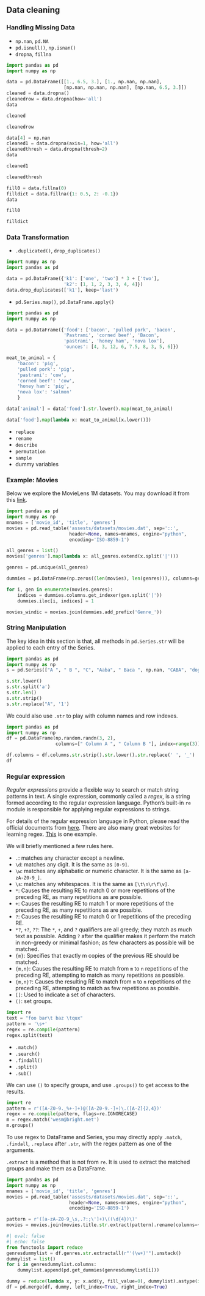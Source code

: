 
## Data cleaning

### Handling Missing Data

- `np.nan`, `pd.NA`
- `pd.isnull()`, `np.isnan()`
- `dropna`, `fillna`


::: {#exm-}

```python
import pandas as pd
import numpy as np

data = pd.DataFrame([[1., 6.5, 3.], [1., np.nan, np.nan], 
                     [np.nan, np.nan, np.nan], [np.nan, 6.5, 3.]])
cleaned = data.dropna()
cleanedrow = data.dropna(how='all')
data
```
```python
cleaned
```
```python
cleanedrow
```

```python
data[4] = np.nan
cleaned1 = data.dropna(axis=1, how='all')
cleanedthresh = data.dropna(thresh=2)
data
```
```python
cleaned1
```
```python
cleanedthresh
```


```python
fill0 = data.fillna(0)
filldict = data.fillna({1: 0.5, 2: -0.1})
data
```

```python
fill0
```
```python
filldict
```

:::


### Data Transformation

- `.duplicated()`, `drop_duplicates()`


::: {#exm-}

```python
import numpy as np
import pandas as pd

data = pd.DataFrame({'k1': ['one', 'two'] * 3 + ['two'], 
                     'k2': [1, 1, 2, 3, 3, 4, 4]})
data.drop_duplicates(['k1'], keep='last')
```
:::


- `pd.Series.map()`, `pd.DataFrame.apply()`


::: {#exm-}

```python
import pandas as pd
import numpy as np

data = pd.DataFrame({'food': ['bacon', 'pulled pork', 'bacon',
                     'Pastrami', 'corned beef', 'Bacon',
                     'pastrami', 'honey ham', 'nova lox'],
                     'ounces': [4, 3, 12, 6, 7.5, 8, 3, 5, 6]})

meat_to_animal = {
    'bacon': 'pig',
    'pulled pork': 'pig',
    'pastrami': 'cow',
    'corned beef': 'cow',
    'honey ham': 'pig',
    'nova lox': 'salmon'
    }

data['animal'] = data['food'].str.lower().map(meat_to_animal)

data['food'].map(lambda x: meat_to_animal[x.lower()])
```

:::

- `replace`
- `rename`
<!-- - `pd.cut(ages, bins)` -->
- `describe`
- `permutation`
- `sample`
- dummy variables

### Example: Movies

Below we explore the MovieLens 1M datasets. You may download it from this [link](assests/datasets/movies.dat). 

```python
import pandas as pd
import numpy as np
mnames = ['movie_id', 'title', 'genres']
movies = pd.read_table('assests/datasets/movies.dat', sep='::',
                       header=None, names=mnames, engine="python",
                       encoding='ISO-8859-1')

all_genres = list()
movies['genres'].map(lambda x: all_genres.extend(x.split('|')))

genres = pd.unique(all_genres)

dummies = pd.DataFrame(np.zeros((len(movies), len(genres))), columns=genres)

for i, gen in enumerate(movies.genres):
    indices = dummies.columns.get_indexer(gen.split('|'))
    dummies.iloc[i, indices] = 1

movies_windic = movies.join(dummies.add_prefix('Genre_'))
```


### String Manipulation

The key idea in this section is that, all methods in `pd.Series.str` will be applied to each entry of the Series.


::: {#exm-}

```python
import pandas as pd
import numpy as np
s = pd.Series(["A ", " B ", "C", "Aaba", " Baca ", np.nan, "CABA", "dog", "cat"])

s.str.lower()
s.str.split('a')
s.str.len()
s.str.strip()
s.str.replace("A", '1')
```

:::



::: {#exm-}
We could also use `.str` to play with column names and row indexes.

```python
import pandas as pd
import numpy as np
df = pd.DataFrame(np.random.randn(3, 2),
                  columns=[" Column A ", " Column B "], index=range(3))

df.columns = df.columns.str.strip().str.lower().str.replace(' ', '_')
df
```
:::



### Regular expression

*Regular expressions* provide a flexible way to search or match string patterns in text. A single expression, commonly called a *regex*, is a string formed according to the regular expression language. Python’s built-in `re` module is responsible for applying regular expressions to strings.

For details of the regular expression language in Python, please read the official documents from [here](https://docs.python.org/3/library/re.html). There are also many great websites for learning regex. [This](https://regex101.com/) is one example.

We will briefly mentioned a few rules here.


- `.`: matches any character except a newline. 
- `\d`: matches any digit. It is the same as `[0-9]`.
- `\w`: matches any alphabatic or numeric character. It is the same as `[a-zA-Z0-9_]`.
- `\s`: matches any whitespaces. It is the same as `[\t\n\r\f\v]`.
- `*`: Causes the resulting RE to match 0 or more repetitions of the preceding RE, as many repetitions as are possible. 
- `+`: Causes the resulting RE to match 1 or more repetitions of the preceding RE, as many repetitions as are possible.
- `?`: Causes the resulting RE to match 0 or 1 repetitions of the preceding RE. 
- `*?`, `+?`, `??`: The `*`, `+`, and `?` qualifiers are all greedy; they match as much text as possible. Adding `?` after the qualifier makes it perform the match in non-greedy or minimal fashion; as few characters as possible will be matched.
- `{m}`: Specifies that exactly m copies of the previous RE should be matched.
- `{m,n}`: Causes the resulting RE to match from `m` to `n` repetitions of the preceding RE, attempting to match as many repetitions as possible. 
- `{m,n}?`: Causes the resulting RE to match from `m` to `n` repetitions of the preceding RE, attempting to match as few repetitions as possible. 
- `[]`: Used to indicate a set of characters.
- `()`: set groups.


::: {#exm-}

```python
import re
text = "foo bar\t baz \tqux"
pattern = '\s+'
regex = re.compile(pattern)
regex.split(text)
```

:::

- `.match()`
- `.search()`
- `.findall()`
- `.split()`
- `.sub()`

We can use `()` to specify groups, and use `.groups()` to get access to the results.


::: {#exm-}

```python
import re
pattern = r'([A-Z0-9._%+-]+)@([A-Z0-9.-]+)\.([A-Z]{2,4})'
regex = re.compile(pattern, flags=re.IGNORECASE)
m = regex.match('wesm@bright.net')
m.groups()
```

:::

To use regex to DataFrame and Series, you may directly apply `.match`, `.findall`, `.replace` after `.str`, with the regex pattern as one of the arguments.

`.extract` is a method that is not from `re`. It is used to extract the matched groups and make them as a DataFrame. 

::: {#exm-}
```python
import pandas as pd
import numpy as np
mnames = ['movie_id', 'title', 'genres']
movies = pd.read_table('assests/datasets/movies.dat', sep='::',
                       header=None, names=mnames, engine="python",
                       encoding='ISO-8859-1')

pattern = r'([a-zA-Z0-9_\s,.?:;\']+)\((\d{4})\)'
movies = movies.join(movies.title.str.extract(pattern).rename(columns={0: 'movie title', 1: 'year'}))
```
:::



```python
#| eval: false
#| echo: false
from functools import reduce
genresdummylist = df.genres.str.extractall(r"'(\w+)'").unstack()
dummylist = list()
for i in genresdummylist.columns:
    dummylist.append(pd.get_dummies(genresdummylist[i]))

dummy = reduce(lambda x, y: x.add(y, fill_value=0), dummylist).astype(int)
df = pd.merge(df, dummy, left_index=True, right_index=True)

```
